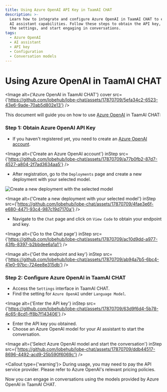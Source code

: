 ```yaml
---
title: Using Azure OpenAI API Key in TaamAI CHAT
description: >-
  Learn how to integrate and configure Azure OpenAI in TaamAI CHAT to enhance your
  AI assistant capabilities. Follow these steps to obtain the API key, configure
  the settings, and start engaging in conversations.
tags:
  - Azure OpenAI
  - AI assistant
  - API key
  - Configuration
  - Conversation models
---
```


# Using Azure OpenAI in TaamAI CHAT

<Image
  alt={'Azure OpenAI in TaamAI CHAT'}
  cover
  src={'https://github.com/lobehub/lobe-chat/assets/17870709/5efa34c2-6523-43e6-9ade-70ab5d802e13'}
/>

This document will guide you on how to use [Azure OpenAI](https://oai.azure.com/) in TaamAI CHAT:

<Steps>

### Step 1: Obtain Azure OpenAI API Key

- If you haven't registered yet, you need to create an [Azure OpenAI account](https://oai.azure.com/).

<Image
  alt={'Create an Azure OpenAI account'}
  inStep
  src={'https://github.com/lobehub/lobe-chat/assets/17870709/a77b0fb2-87d7-4527-a804-2f7ad3634aa5'}
/>

- After registration, go to the `Deployments` page and create a new deployment with your selected model.

![Create a new deployment with the selected model](https://github.com/lobehub/lobe-chat/assets/17870709/4fae3e6f-e680-4471-93c4-987c19d7170a)

<Image
  alt={'Create a new deployment with your selected model'}
  inStep
  src={'https://github.com/lobehub/lobe-chat/assets/17870709/4fae3e6f-e680-4471-93c4-987c19d7170a'}
/>

- Navigate to the `Chat` page and click on `View Code` to obtain your endpoint and key.

<Image
  alt={'Go to the Chat page'}
  inStep
  src={'https://github.com/lobehub/lobe-chat/assets/17870709/ac10d9dd-a977-43fb-8397-b2bbdee6a1a1'}
/>

<Image
  alt={'Get the endpoint and key'}
  inStep
  src={'https://github.com/lobehub/lobe-chat/assets/17870709/ab94a7b5-6bc4-41e0-97bc-724ee8e315db'}
/>

### Step 2: Configure Azure OpenAI in TaamAI CHAT

- Access the `Settings` interface in TaamAI CHAT.
- Find the setting for `Azure OpenAI` under `Language Model`.

<Image
  alt={'Enter the API key'}
  inStep
  src={'https://github.com/lobehub/lobe-chat/assets/17870709/63d9f6d4-5b78-4c65-8cd1-ff8b7f143406'}
/>

- Enter the API key you obtained.
- Choose an Azure OpenAI model for your AI assistant to start the conversation.

<Image
  alt={'Select Azure OpenAI model and start the conversation'}
  inStep
  src={'https://github.com/lobehub/lobe-chat/assets/17870709/ddb44517-8696-4492-acd9-25b590f6069c'}
/>

<Callout type={'warning'}>
  During usage, you may need to pay the API service provider. Please refer to Azure OpenAI's
  relevant pricing policies.
</Callout>

</Steps>

Now you can engage in conversations using the models provided by Azure OpenAI in TaamAI CHAT.
